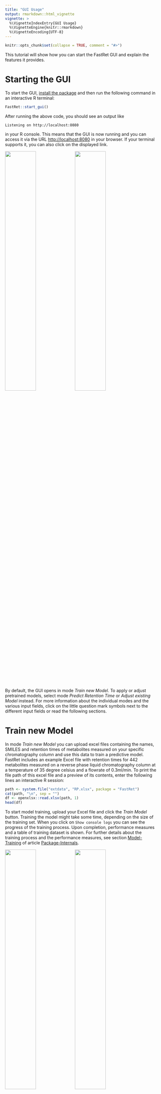 ```yaml
---
title: "GUI Usage"
output: rmarkdown::html_vignette
vignette: >
  %\VignetteIndexEntry{GUI Usage}
  %\VignetteEngine{knitr::rmarkdown}
  %\VignetteEncoding{UTF-8}
---
```


```r
knitr::opts_chunk$set(collapse = TRUE, comment = "#>")
```

This tutorial will show how you can start the FastRet GUI and explain the features it provides.

# Starting the GUI

To start the GUI, [install the package](#installation) and then run the following command in an interactive R terminal:

```r
FastRet::start_gui()
```

After running the above code, you should see an output like

```
Listening on http://localhost:8080
```

in your R console. This means that the GUI is now running and you can access it via the URL <http://localhost:8080> in your browser. If your terminal supports it, you can also click on the displayed link.

<a href="GUI-Usage/start-page.png"><img src="GUI-Usage/start-page.png" width="45%" /></a>
<a href="GUI-Usage/mode-help.png"><img src="GUI-Usage/mode-help.png" width="45%" /></a>

By default, the GUI opens in mode *Train new Model*. To apply or adjust pretrained models, select mode *Predict Retention Time* or *Adjust existing Model* instead. For more information about the individual modes and the various input fields, click on the little question mark symbols next to the different input fields or read the following sections.

# Train new Model

In mode *Train new Model* you can upload excel files containing the names, SMILES and retention times of metabolites measured on your specific chromatography column and use this data to train a predictive model.
FastRet includes an example Excel file  with retention times for 442 metabolites measured on a reverse phase liquid chromatography column at a temperature of 35 degree celsius and a flowrate of 0.3ml/min.
To print the file path of this excel file and a preview of its contents, enter the following lines an interactive R session:

```r
path <- system.file("extdata", "RP.xlsx", package = "FastRet")
cat(path, "\n", sep = "")
df <- openxlsx::read.xlsx(path, 1)
head(df)
```

To start model training, upload your Excel file and click the *Train Model* button.
Training the model might take some time, depending on the size of the training set.
When you click on `Show console logs` you can see the progress of the training process.
Upon completion, performance measures and a table of training dataset is shown.
For further details about the training process and the performance measures, see section [Model-Training](https://spang-lab.github.io/FastRet/articles/Package-Internals.html#model-training) of article [Package-Internals](https://spang-lab.github.io/FastRet/articles/Package-Internals.html).

<a href="GUI-Usage/model-training.png"><img src="GUI-Usage/model-training.png" width="45%" /></a>
<a href="GUI-Usage/model-performance.png"><img src="GUI-Usage/model-performance.png" width="45%" /></a>

To use the trained model to predict retention times for new molecules, you have to:

1. Save the model by clicking the *Save Model* button
2. Switch to model *[Predict Retention Times](#predict-retention-times)*
3. Upload the model again while in mode *Predict Retention Times*
4. Enter the SMILES of the molecules you want to predict retention times for
5. Press *Predict Retention Times*

A more detailed guide on using the FastRet GUI for prediction is given in the next section [Predict Retention Times](#predict-retention-times).

# Predict Retention Times

In this mode, previously saved models can be used to make predictions for new data. To do so

1.  Click the *Browse* button from section *Upload a pretrained Model* and select the model you saved in the previous step
2.  Either enter the SMILES of your molecule of interest in the *Input SMILES* text field or
3.  Click the *Browse* button from section *Upload SMILES as xlsx* and select an Excel file containing columns NAME and SMILES
4.  Click button *Predict* at the bottom of the side bar

![](Old-Intro/04.png){width=45%}


# Adjusting existing model

If you have measured some metabolites on your new experiment setup that were also measured on the original setup, you can use this method to adjust your model for your new column. To do so, switch to mode *Adjust existing Model* and upload the model you want to adjust. Then upload an Excel file containing the retention times of the metabolites measured on your new column. The Excel file should contain columns NAME, SMILES and RT. After clicking the *Adjust Model* button, the model will be adjusted and you can use it to predict retention times for new molecules measured on your new column.

![](Old-Intro/05.png){width=45%}

# Selective Measuring

This mode calculates, for a given data set, the best k molecules to be measured for a retention time prediction on a new experiment setup.
It uses a combination of Ridge Regression and k-means to determine the best representatives of your dataset.
Representatives as well as their corresponding clusters can be downloaded afterwards as an excel file.
This step should be used once you have a predictive model and/or data set and want to adjust it to work for a new column with adjusted chromatographic properties such as gradient, temperature, etc.

